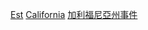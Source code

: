 :{{Category see also|各年加利福尼亞州廢除}}

[[Category:各年加利福尼亞州|Est]]
[[Category:在美国各州成立|California]]
[[Category:加利福尼亞州事件|]]